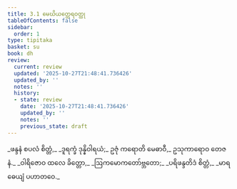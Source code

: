 ```yaml
---
title: 3.1 မေဃိယတ္ထေရဝတ္ထု
tableOfContents: false
sidebar:
  order: 1
type: tipitaka
basket: su
book: dh
review:
  current: review
  updated: '2025-10-27T21:48:41.736426'
  updated_by: ''
  notes: ''
  history:
  - state: review
    date: '2025-10-27T21:48:41.736426'
    updated_by: ''
    notes: ''
    previous_state: draft
---
```



<ReviewStatus review={frontmatter.review} showDetails={true} />

<HypothesisAnnotation frontmatter={frontmatter} />

<DynamicBreadcrumb />

<Division number="33" book="dh" e="ch" v="18" p="18">

<Paragraph number="36" book="dh">
_ဖန္ဒနံ စပလံ စိတ္တံ,_  
_ဒူရက္ခံ ဒုန္နိဝါရယံ;_  
ဥဇုံ ကရောတိ မေဓာဝီ,_  
ဥသုကာရောဝ တေဇနံ._  

</Paragraph>

</Division>
<Division number="34" book="dh" e="ch" v="18" p="18">

<Paragraph number="37" type="verses" book="dh">
_ဝါရိဇောဝ ထလေ ခိတ္တော,_  
_ဩကမောကတော်ဗ္ဘတော;_  
_ပရိဖန္ဒတိဒံ စိတ္တံ,_  
_မာရဓေယျံ ပဟာတဝေ._
</Paragraph>
</Division>